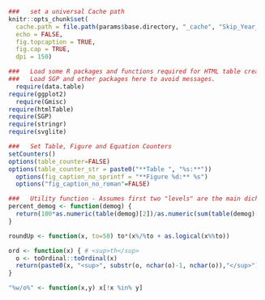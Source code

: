
```r
  ###   set a universal Cache path
  knitr::opts_chunk$set(
    cache.path = file.path(params$base.directory, "_cache", "Skip_Year_Report"),
    echo = FALSE,
    fig.topcaption = TRUE,
    fig.cap = TRUE,
    dpi = 150)

  ###   Load some R packages and functions required for HTML table creation silently.
  ###   Load SGP and other packages here to avoid messages.
	require(data.table)
  require(ggplot2)
	require(Gmisc)
  require(htmlTable)
  require(SGP)
  require(stringr)
  require(svglite)

  ###   Set Table, Figure and Equation Counters
  setCounters()
  options(table_counter=FALSE)
  options(table_counter_str = paste0("**Table ", "%s:**"))
	options(fig_caption_no_sprintf = "**Figure %d:** %s")
	options("fig_caption_no_roman"=FALSE)

  ###   Utility function - Assumes first two "levels" are the main dichotomy
  percent_demog <- function(demog) {
  	return(100*as.numeric(table(demog)[2])/as.numeric(sum(table(demog)[1:2])))
  }

  roundUp <- function(x, to=50) to*(x%/%to + as.logical(x%%to))

  ord <- function(x) { # <sup>th</sup>
    o <- toOrdinal::toOrdinal(x)
    return(paste0(x, "<sup>", substr(o, nchar(o)-1, nchar(o)),"</sup>"))
  }

  "%w/o%" <- function(x,y) x[!x %in% y]
```
